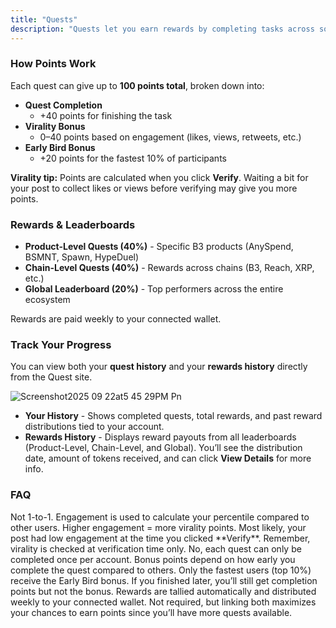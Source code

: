 ```yaml
---
title: "Quests"
description: "Quests let you earn rewards by completing tasks across social media, on-chain interactions, gaming, and community building. By finishing quests, you collect points, climb leaderboards, and receive weekly payouts in B3 tokens.  You can explore and complete quests anytime at https://explorer.b3.fun/apps/quests.  "
---
```


### **How Points Work**

Each quest can give up to **100 points total**, broken down into:

- **Quest Completion**
  - \+40 points for finishing the task
- **Virality Bonus**
  - 0–40 points based on engagement (likes, views, retweets, etc.)
- **Early Bird Bonus**
  - \+20 points for the fastest 10% of participants

**Virality tip:** Points are calculated when you click **Verify**. Waiting a bit for your post to collect likes or views before verifying may give you more points.

### Rewards & Leaderboards

- **Product-Level Quests (40%)** - Specific B3 products (AnySpend, BSMNT, Spawn, HypeDuel)
- **Chain-Level Quests (40%)** - Rewards across chains (B3, Reach, XRP, etc.)
- **Global Leaderboard (20%)** - Top performers across the entire ecosystem

Rewards are paid weekly to your connected wallet.

### Track Your Progress

You can view both your **quest history** and your **rewards history** directly from the Quest site.

![Screenshot2025 09 22at5 45 29PM Pn](/docs/images/Screenshot2025-09-22at5.45.29PM.png)

- **Your History** - Shows completed quests, total rewards, and past reward distributions tied to your account.
- **Rewards History** - Displays reward payouts from all leaderboards (Product-Level, Chain-Level, and Global). You’ll see the distribution date, amount of tokens received, and can click **View Details** for more info.

### FAQ

<Accordion title="Do I get points for every like/view/retweet?">
  Not 1-to-1. Engagement is used to calculate your percentile compared to other users. Higher engagement = more virality points.
</Accordion>

<Accordion title="Why didn’t I get virality points?">
  Most likely, your post had low engagement at the time you clicked **Verify**. Remember, virality is checked at verification time only.
</Accordion>

<Accordion title="Can I redo a quest?">
  No, each quest can only be completed once per account.
</Accordion>

<Accordion title="Why didn’t I get bonus points?">
  Bonus points depend on how early you complete the quest compared to others. Only the fastest users (top 10%) receive the Early Bird bonus. If you finished later, you’ll still get completion points but not the bonus.
</Accordion>

<Accordion title="When do rewards show up?">
  Rewards are tallied automatically and distributed weekly to your connected wallet.
</Accordion>

<Accordion title="Do I need both X and Farcaster linked?">
  Not required, but linking both maximizes your chances to earn points since you’ll have more quests available.
</Accordion>
